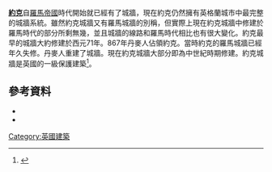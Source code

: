 '''[[約克|約克]]'''自[[羅馬帝國|羅馬帝國]]時代開始就已經有了城牆，現在約克仍然擁有英格蘭城市中最完整的城牆系統。雖然約克城牆又有羅馬城牆的別稱，但實際上現在約克城牆中修建於羅馬時代的部分所剩無幾，並且城牆的線路和羅馬時代相比也有很大變化。約克最早的城牆大約修建於西元71年。867年丹麥人佔領約克。當時約克的羅馬城牆已經年久失修。丹麥人重建了城牆。現在約克城牆大部分即為中世紀時期修建。約克城牆是英國的一級保護建築<ref>{{cite web|title=VR York, York City Wall|work=www.vryork.com|url=http://www.vryork.com/virtual-tour-of-york/source/wall_view1_pano.html|accessdate=19 March 2007|archiveurl=https://web.archive.org/web/20070717171639/http://www.vryork.com/virtual-tour-of-york/source/wall_view1_pano.html|archivedate=2007年7月17日|deadurl=yes}}</ref>。
==參考資料==
{{reflist|1}}
*{{cite book  | last = Pevsner | first = Nikolaus | authorlink = Nikolaus Pevsner | last2 = Neave | first2 = David  | title = Yorkshire: York and the East Riding | origyear = 1972 | edition = 2nd  | year = 1995 | publisher = Penguin Books | location = London | isbn = 978-0-14-071061-8 |ref=harv}}
*{{cite book  | first = Barbara | last = Wilson | first2 = Frances | last2 = Mee | title = The City Walls and Castles of York: The Pictorial Evidence | publisher =  York Archaeological Trust | year = 2005 | isbn =  978-1-874454-36-6|ref=harv}}
[[Category:英國建築|Category:英國建築]]